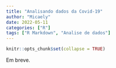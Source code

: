 ```yaml
---
title: "Analisando dados da Covid-19"
author: "Micaely"
date: 2022-05-11
categories: ["R"]
tags: ["R Markdown", "Analise de dados"]
---
```


```r
knitr::opts_chunk$set(collapse = TRUE)
```

Em breve.